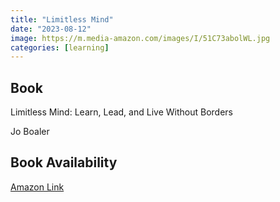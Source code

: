 ```yaml
---
title: "Limitless Mind"
date: "2023-08-12"
image: https://m.media-amazon.com/images/I/51C73abolWL.jpg
categories: [learning]
---
```


::: {.callout-tip icon="false"}
## Book

Limitless Mind: Learn, Lead, and Live Without Borders

Jo Boaler

## Book Availability

[Amazon Link](https://www.amazon.com/Limitless-Mind-Learn-Without-Barriers/dp/0062851756/ref=asc_df_0062851756/?tag=hyprod-20&linkCode=df0&hvadid=533302342524&hvpos=&hvnetw=g&hvrand=5134133906699977934&hvpone=&hvptwo=&hvqmt=&hvdev=c&hvdvcmdl=&hvlocint=&hvlocphy=9031618&hvtargid=pla-1363183397265&psc=1)
:::

